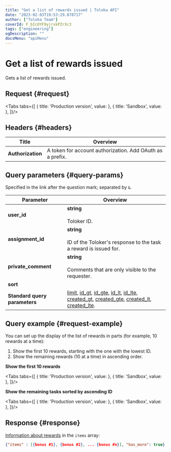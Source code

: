 ```yaml
---
title: "Get a list of rewards issued | Toloka API"
date: "2023-02-03T19:53:29.878717"
author: ["Toloka Team"]
coverId: F_bIcOYF9yjrxkPZrXc3
tags: ["engineering"]
ogDescription: ""
docsMenu: "apiMenu"
---
```



# Get a list of rewards issued

<Announce/>

Gets a list of rewards issued.

## Request {#request}

<Tabs tabs={[
  { title: 'Production version', value: <GetBonusListList1/> },
  { title: 'Sandbox', value: <GetBonusListList2/> },
]}/>

## Headers {#headers}

Title | Overview
----- | -----
**Authorization** | A token for account authorization. Add OAuth as a prefix.

## Query parameters {#query-params}

Specified in the link after the question mark; separated by `&`.

Parameter | Overview
----- | -----
**user_id** | **string**<br/><br/>Toloker ID.
**assignment_id** | **string**<br/><br/>ID of the Toloker's response to the task a reward is issued for.
**private_comment** | **string**<br/><br/>Comments that are only visible to the requester.
**sort** | <GetBonusListTable1/>
**Standard query parameters** | [limit](./standard-query-parameters#limit), [id_gt](./standard-query-parameters#id_gt), [id_gte](./standard-query-parameters#id_gte), [id_lt](./standard-query-parameters#id_lt), [id_lte](./standard-query-parameters#id_lte), [created_gt](./standard-query-parameters#created_gt), [created_gte](./standard-query-parameters#created_gte), [created_lt](./standard-query-parameters#created_lt), [created_lte](./standard-query-parameters#created_lte).

## Query example {#request-example}

You can set up the display of the list of rewards in parts (for example, 10 rewards at a time):

1. Show the first 10 rewards, starting with the one with the lowest ID.
1. Show the remaining rewards (10 at a time) in ascending order.

**Show the first 10 rewards**

<Tabs tabs={[
  { title: 'Production version', value: <GetBonusListList3/> },
  { title: 'Sandbox', value: <GetBonusListList4/> },
]}/>

**Show the remaining tasks sorted by ascending ID**

<Tabs tabs={[
  { title: 'Production version', value: <GetBonusListList5/> },
  { title: 'Sandbox', value: <GetBonusListList6/> },
]}/>

## Response {#response}

[Information about rewards](/docs-new/api/get-one-bonus) in the `items` array:

```json
{"items" : [{bonus #1}, {bonus #2}, ... {bonus #n}], "has_more": true}
```
